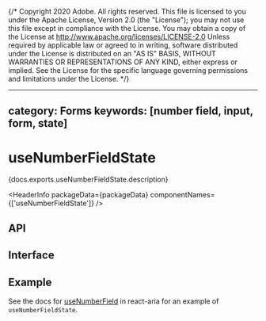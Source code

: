 {/* Copyright 2020 Adobe. All rights reserved.
This file is licensed to you under the Apache License, Version 2.0 (the "License");
you may not use this file except in compliance with the License. You may obtain a copy
of the License at http://www.apache.org/licenses/LICENSE-2.0
Unless required by applicable law or agreed to in writing, software distributed under
the License is distributed on an "AS IS" BASIS, WITHOUT WARRANTIES OR REPRESENTATIONS
OF ANY KIND, either express or implied. See the License for the specific language
governing permissions and limitations under the License. */}



---
category: Forms
keywords: [number field, input, form, state]
---

# useNumberFieldState

<PageDescription>{docs.exports.useNumberFieldState.description}</PageDescription>

<HeaderInfo
  packageData={packageData}
  componentNames={['useNumberFieldState']} />

## API

<FunctionAPI function={docs.exports.useNumberFieldState} links={docs.links} />

## Interface

<ClassAPI links={docs.links} class={docs.links[docs.exports.useNumberFieldState.return.id]} />

## Example

See the docs for [useNumberField](../react-aria/useNumberField.html) in react-aria for an example of `useNumberFieldState`.
